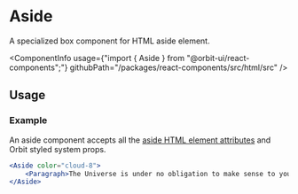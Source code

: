 
<Meta
    title="Html elements/Aside"
    id="html-aside"
/>

# Aside

<Tagline>A specialized <Link href="?path=/docs/box--default-story">box</Link> component for HTML aside element.</Tagline>

<ComponentInfo
    usage={"import { Aside } from \"@orbit-ui/react-components\";"}
    githubPath="/packages/react-components/src/html/src"
/>

## Usage

### Example

An aside component accepts all the [aside HTML element attributes](https://developer.mozilla.org/en-US/docs/Web/HTML/Element/aside) and Orbit styled system props.

```jsx
<Aside color="cloud-8">
    <Paragraph>The Universe is under no obligation to make sense to you. The Earth is the cradle of humanity, but mankind cannot stay in the cradle forever.</Paragraph>
</Aside>
```
